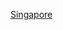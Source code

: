{{Year in country category|2|0|0|8|新加坡|亞洲||}}
[[Category:2008年東南亞|Singapore]]

{{Commons category|2008 in Singapore}}
